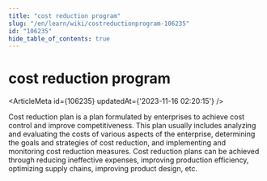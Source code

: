 ```yaml
---
title: "cost reduction program"
slug: "/en/learn/wiki/costreductionprogram-106235"
id: "106235"
hide_table_of_contents: true
---
```



<Breadcrumbs current="cost reduction program" />

# cost reduction program

<ArticleMeta id={106235} updatedAt={'2023-11-16 02:20:15'} />
<div className='border-solid border-b border-t-0 my-4 border-[var(--ifm-color-gray-300)]' />

Cost reduction plan is a plan formulated by enterprises to achieve cost control and improve competitiveness. This plan usually includes analyzing and evaluating the costs of various aspects of the enterprise, determining the goals and strategies of cost reduction, and implementing and monitoring cost reduction measures. Cost reduction plans can be achieved through reducing ineffective expenses, improving production efficiency, optimizing supply chains, improving product design, etc.
